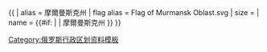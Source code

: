 {{ {{{1<noinclude>|country showdata</noinclude>}}}
| alias = 摩爾曼斯克州
| flag alias = Flag of Murmansk Oblast.svg
| size = {{{size|}}}
| name = {{#if: {{{name|}}} | {{{name|}}} | 摩爾曼斯克州 }}
}}<noinclude>
[[Category:俄罗斯行政区划资料模板]]
</noinclude>